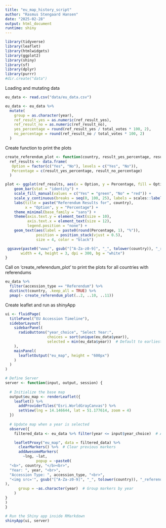 ---
title: "eu_map_history_script"
author: "Rasmus Stengaard Hansen"
date: "2025-02-28"
output: html_document
runtime: shiny
---

```{r setup, echo=FALSE, message=FALSE}
library(tidyverse)
library(leaflet)
library(htmlwidgets)
library(ggplot2)
library(shiny)
library(sf)
library(dplyr)
library(purrr)
#dir.create("data")

```

Loading and mutating data

```{r}

eu_data <- read.csv("data/eu_data.csv")

eu_data <- eu_data %>%
  mutate(
    group = as.character(year),
    ref_result_yes = as.numeric(ref_result_yes),
    ref_result_no = as.numeric(ref_result_no),
    yes_percentage = round(ref_result_yes / total_votes * 100, 2),
    no_percentage = round(ref_result_no / total_votes * 100, 2)
  )

```

Create function to print the plots

```{r}


create_referendum_plot <- function(country, result_yes_percentage, result_no_percentage) {
  ref_results <- data.frame(
   Option = factor(c("Yes", "No"), levels = c("Yes", "No")),
   Percentage = c(result_yes_percentage, result_no_percentage)  
  )

plot <- ggplot(ref_results, aes(x = Option, y = Percentage, fill = Option)) +
    geom_bar(stat = "identity") +
    scale_fill_manual(values = c("Yes" = "green", "No" = "red")) +
    scale_y_continuous(breaks = seq(0, 100, 25), labels = scales::label_percent(scale = 1, accuracy = 1)) +
    labs(title = paste("Referendum Results for", country),
         x = "Option", y = "Percentage") +
    theme_minimal(base_family = "sans") +
    theme(axis.text.y = element_text(size = 10),
          axis.text.x = element_text(size = 12),
          legend.position = "none") +
    geom_text(aes(label = paste0(round(Percentage, 1), "%")),
              position = position_stack(vjust = 0.5),
              size = 4, color = "black")

 ggsave(paste0("www/", gsub("[^A-Za-z0-9]", "_", tolower(country)), "_referendum.png"), plot, 
       width = 4, height = 3, dpi = 300, bg = "white")
}

```

Call on 'create_referendum_plot' to print the plots for all countries with referendums

```{r}

eu_data %>%
  filter(accession_type == "Referendum") %>%
  distinct(country, .keep_all = TRUE) %>%
  pmap(~ create_referendum_plot(..2, ..10, ..11))


```

Create leaflet and run as shinyApp

```{r}

ui <- fluidPage(
  titlePanel("EU Accession Timeline"),
  sidebarLayout(
    sidebarPanel(
      radioButtons("year_choice", "Select Year:", 
                   choices = sort(unique(eu_data$year)), 
                   selected = min(eu_data$year))  # Default to earliest year
    ),
    mainPanel(
      leafletOutput("eu_map", height = "600px")
    )
  )
)

# Define Server
server <- function(input, output, session) {
  
  # Initialize the base map
  output$eu_map <- renderLeaflet({
    leaflet() %>%
      addProviderTiles("Esri.WorldGrayCanvas") %>%
      setView(lng = 14.146644, lat = 51.177614, zoom = 4)
  })
  
  # Update map when a year is selected
  observe({
    filtered_data <- eu_data %>% filter(year <= input$year_choice)  # Accumulate years

    leafletProxy("eu_map", data = filtered_data) %>%
      clearMarkers() %>%  # Clear previous markers
      addAwesomeMarkers(
        ~lng, ~lat, 
              popup = ~paste0(
  "<b>", country, "</b><br>",
  "Year: ", year, "<br>",
  "Accession Type: ", accession_type, "<br>",
  "<img src='", gsub("[^A-Za-z0-9]", "_", tolower(country)), "_referendum.png' width='200'>"
),
      group = ~as.character(year)  # Group markers by year
    )
}
)
}

# Run the Shiny app inside RMarkdown
shinyApp(ui, server)


```



